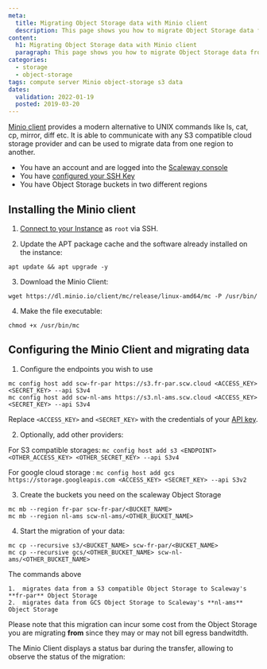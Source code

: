 ```yaml
---
meta:
  title: Migrating Object Storage data with Minio client
  description: This page shows you how to migrate Object Storage data from one region to another with Minio client
content:
  h1: Migrating Object Storage data with Minio client
  paragraph: This page shows you how to migrate Object Storage data from one region to another with Minio client
categories:
  - storage
  - object-storage
tags: compute server Minio object-storage s3 data
dates:
  validation: 2022-01-19
  posted: 2019-03-20
---
```


[Minio client](https://docs.minio.io/docs/minio-client-quickstart-guide.html) provides a modern alternative to UNIX commands like ls, cat, cp, mirror, diff etc. It is able to communicate with any S3 compatible cloud storage provider and can be used to migrate data from one region to another.

<Message type="requirement">

- You have an account and are logged into the [Scaleway console](https://console.scaleway.com)
- You have [configured your SSH Key](/console/my-project/how-to/create-ssh-key/)
- You have Object Storage buckets in two different regions

</Message>

## Installing the Minio client

1. [Connect to your Instance](/compute/instances/how-to/connect-to-instance/) as `root` via SSH. 

2. Update the APT package cache and the software already installed on the instance:
  ```
  apt update && apt upgrade -y
  ```

3. Download the Minio Client:
  ```
  wget https://dl.minio.io/client/mc/release/linux-amd64/mc -P /usr/bin/
  ```

4. Make the file executable:
  ```
  chmod +x /usr/bin/mc
  ```

## Configuring the Minio Client and migrating data

1. Configure the endpoints you wish to use
  ```
  mc config host add scw-fr-par https://s3.fr-par.scw.cloud <ACCESS_KEY> <SECRET_KEY> --api S3v4
  mc config host add scw-nl-ams https://s3.nl-ams.scw.cloud <ACCESS_KEY> <SECRET_KEY> --api S3v4
  ```

  <Message type="note">

  Replace `<ACCESS_KEY>` and `<SECRET_KEY>` with the credentials of your [API key](/console/my-project/how-to/generate-api-key/).

  </Message>

2. Optionally, add other providers:

  For S3 compatible storages:
    ```
    mc config host add s3 <ENDPOINT> <OTHER_ACCESS_KEY> <OTHER_SECRET_KEY> --api S3v4
    ```

  For google cloud storage :
    ```
    mc config host add gcs  https://storage.googleapis.com <ACCESS_KEY> <SECRET_KEY> --api S3v2
    ```

3. Create the buckets you need on the scaleway Object Storage
  ```
  mc mb --region fr-par scw-fr-par/<BUCKET_NAME>
  mc mb --region nl-ams scw-nl-ams/<OTHER_BUCKET_NAME>
  ```

4. Start the migration of your data:
  ```
  mc cp --recursive s3/<BUCKET_NAME> scw-fr-par/<BUCKET_NAME>
  mc cp --recursive gcs/<OTHER_BUCKET_NAME> scw-nl-ams/<OTHER_BUCKET_NAME>
  ```
  The commands above

    1.  migrates data from a S3 compatible Object Storage to Scaleway's **fr-par** Object Storage
    2.  migrates data from GCS Object Storage to Scaleway's **nl-ams** Object Storage

  <Message type="important">

  Please note that this migration can incur some cost from the Object Storage you are migrating **from** since they may or may not bill egress bandwitdth.

  </Message>

  The Minio Client displays a status bar during the transfer, allowing to observe the status of the migration:

  <Lightbox src="scaleway-mc.webp" alt="" />

